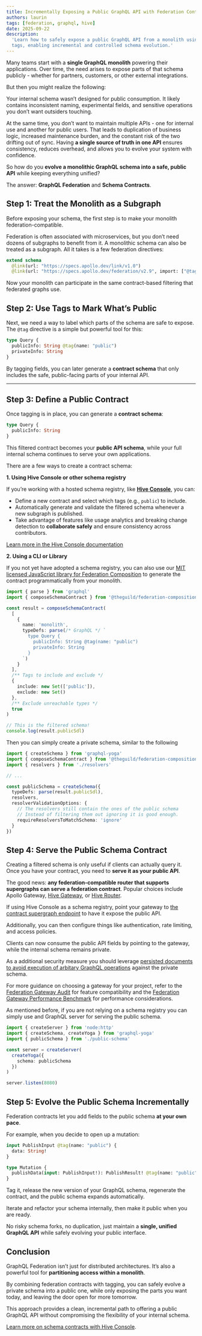 ```yaml
---
title: Incrementally Exposing a Public GraphQL API with Federation Contracts
authors: laurin
tags: [federation, graphql, hive]
date: 2025-09-22
description:
  'Learn how to safely expose a public GraphQL API from a monolith using federation contracts and
  tags, enabling incremental and controlled schema evolution.'
---
```


Many teams start with a **single GraphQL monolith** powering their applications. Over time, the need
arises to expose parts of that schema publicly - whether for partners, customers, or other external
integrations.

But then you might realize the following:

Your internal schema wasn’t designed for public consumption. It likely contains inconsistent naming,
experimental fields, and sensitive operations you don’t want outsiders touching.

At the same time, you don’t want to maintain multiple APIs - one for internal use and another for
public users. That leads to duplication of business logic, increased maintenance burden, and the
constant risk of the two drifting out of sync. Having **a single source of truth in one API**
ensures consistency, reduces overhead, and allows you to evolve your system with confidence.

So how do you **evolve a monolithic GraphQL schema into a safe, public API** while keeping
everything unified?

The answer: **GraphQL Federation** and **Schema Contracts**.

## Step 1: Treat the Monolith as a Subgraph

Before exposing your schema, the first step is to make your monolith federation-compatible.

Federation is often associated with microservices, but you don’t need dozens of subgraphs to benefit
from it. A monolithic schema can also be treated as a subgraph. All it takes is a few federation
directives:

```graphql
extend schema
  @link(url: "https://specs.apollo.dev/link/v1.0")
  @link(url: "https://specs.apollo.dev/federation/v2.9", import: ["@tag"])
```

Now your monolith can participate in the same contract-based filtering that federated graphs use.

## Step 2: Use Tags to Mark What’s Public

Next, we need a way to label which parts of the schema are safe to expose. The `@tag` directive is a
simple but powerful tool for this:

```graphql
type Query {
  publicInfo: String @tag(name: "public")
  privateInfo: String
}
```

By tagging fields, you can later generate a **contract schema** that only includes the safe,
public-facing parts of your internal API.

---

## Step 3: Define a Public Contract

Once tagging is in place, you can generate a **contract schema**:

```graphql
type Query {
  publicInfo: String
}
```

This filtered contract becomes your **public API schema**, while your full internal schema continues
to serve your own applications.

There are a few ways to create a contract schema:

**1. Using Hive Console or other schema registry**

If you’re working with a hosted schema registry, like
[**Hive Console**](https://the-guild.dev/graphql/hive), you can:

- Define a new contract and select which tags (e.g., `public`) to include.
- Automatically generate and validate the filtered schema whenever a new subgraph is published.
- Take advantage of features like usage analytics and breaking change detection to **collaborate
  safely** and ensure consistency across contributors.

[Learn more in the Hive Console documentation](https://the-guild.dev/graphql/hive/docs/schema-registry/contracts)

**2. Using a CLI or Library**

If you not yet have adopted a schema registry, you can also use our
[MIT licensed JavaScript library for Federation Composition](https://github.com/graphql-hive/federation-composition)
to generate the contract programmatically from your monolith.

```ts
import { parse } from 'graphql'
import { composeSchemaContract } from '@theguild/federation-composition'

const result = composeSchemaContract(
  [
    {
      name: 'monolith',
      typeDefs: parse(/* GraphQL */ `
        type Query {
          publicInfo: String @tag(name: "public")
          privateInfo: String
        }
      `)
    }
  ],
  /** Tags to include and exclude */
  {
    include: new Set(['public']),
    exclude: new Set()
  },
  /** Exclude unreachable types */
  true
)

// This is the filtered schema!
console.log(result.publicSdl)
```

Then you can simply create a private schema, similar to the following

```ts
import { createSchema } from 'graphql-yoga'
import { composeSchemaContract } from '@theguild/federation-composition'
import { resolvers } from './resolvers'

// ...

const publicSchema = createSchema({
  typeDefs: parse(result.publicSdl),
  resolvers,
  resolverValidationOptions: {
    // The resolvers still contain the ones of the public schema
    // Instead of filtering them out ignoring it is good enough.
    requireResolversToMatchSchema: 'ignore'
  }
})
```

## Step 4: Serve the Public Schema Contract

Creating a filtered schema is only useful if clients can actually query it. Once you have your
contract, you need to **serve it as your public API**.

The good news: **any federation-compatible router that supports supergraphs can serve a federation
contract**. Popular choices include Apollo Gateway,
[Hive Gateway](https://the-guild.dev/graphql/hive/gateway), or
[Hive Router](https://github.com/graphql-hive/router).

If using Hive Console as a schema registry, point your gateway to
[the contract supergraph endpoint](https://the-guild.dev/graphql/hive/docs/schema-registry/contracts#access-contract-cdn-artifacts)
to have it expose the public API.

Additionally, you can then configure things like authentication, rate limiting, and access policies.

Clients can now consume the public API fields by pointing to the gateway, while the internal schema
remains private.

As a additional security measure you should leverage
[persisted documents to avoid execution of arbitary GraphQL operations](https://the-guild.dev/graphql/hive/docs/gateway/persisted-documents)
against the private schema.

For more guidance on choosing a gateway for your project, refer to the
[Federation Gateway Audit](https://the-guild.dev/graphql/hive/federation-gateway-audit) for feature
compatibility and the
[Federation Gateway Performance Benchmark](https://the-guild.dev/graphql/hive/federation-gateway-performance)
for performance considerations.

As mentioned before, if you are not relying on a schema registry you can simply use and GraphQL
server for serving the public schema.

```ts filename="Example GraphQL Yoga"
import { createServer } from 'node:http'
import { createSchema, createYoga } from 'graphql-yoga'
import { publicSchema } from './public-schema'

const server = createServer(
  createYoga({
    schema: publicSchema
  })
)

server.listen(8080)
```

## Step 5: Evolve the Public Schema Incrementally

Federation contracts let you add fields to the public schema **at your own pace**.

For example, when you decide to open up a mutation:

```graphql
input PublishInput @tag(name: "public") {
  data: String!
}

type Mutation {
  publishData(input: PublishInput!): PublishResult! @tag(name: "public")
}
```

Tag it, release the new version of your GraphQL schema, regenerate the contract, and the public
schema expands automatically.

Iterate and refactor your schema internally, then make it public when you are ready.

No risky schema forks, no duplication, just maintain a **single, unified GraphQL API** while safely
evolving your public interface.

## Conclusion

GraphQL Federation isn’t just for distributed architectures. It’s also a powerful tool for
**partitioning access within a monolith**.

By combining federation contracts with tagging, you can safely evolve a private schema into a public
one, while only exposing the parts you want today, and leaving the door open for more tomorrow.

This approach provides a clean, incremental path to offering a public GraphQL API without
compromising the flexibility of your internal schema.

[Learn more on schema contracts with Hive Console](https://the-guild.dev/graphql/hive/docs/schema-registry/contracts).
